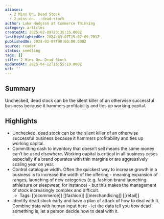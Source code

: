 ```yaml
---
aliases:
  - 2 Mins On… Dead Stock
  - 2-mins-on...-dead-stock
author: Luke Hodgson at Commerce Thinking
category: articles
createdAt: 2025-02-09T20:38:35.000Z
lastHighlightedOn: 2024-03-07T15:07:09.701Z
publishedOn: 2024-03-07T00:00:00.000Z
source: reader
status: seedling
tags: []
title: 2 Mins On… Dead Stock
updatedAt: 2025-04-12T15:55:19.000Z
url: ''
---
```

## Summary

Unchecked, dead stock can be the silent killer of an otherwise successful business because it hammers profitability and ties up working capital.

## Highlights

- Unchecked, dead stock can be the silent killer of an otherwise successful business because it hammers profitability and ties up working capital.
- Committing cash to inventory that doesn’t sell means the same money can’t be used elsewhere. Working capital is critical in all business cases especially if a brand operates with thin margins or are aggressively scaling year on year.
- Control catalogue width. Often the quickest way to increase growth in a business is to increase the width of the offering - meaning expansion of ranges, launching of new categories (e.g. fashion brand launching athleisure or sleepwear, for instance) - but this makes the management of stock increasingly complex and difficult.
    - Tags: [[ecommerce]] [[fashion]] [[merchandising]] [[retail]]
- Identify dead stock early and have a plan of attack of how to deal with it. Combine data with human input here - let the data tell you _how_ dead something is, let a person decide how to deal with it.
